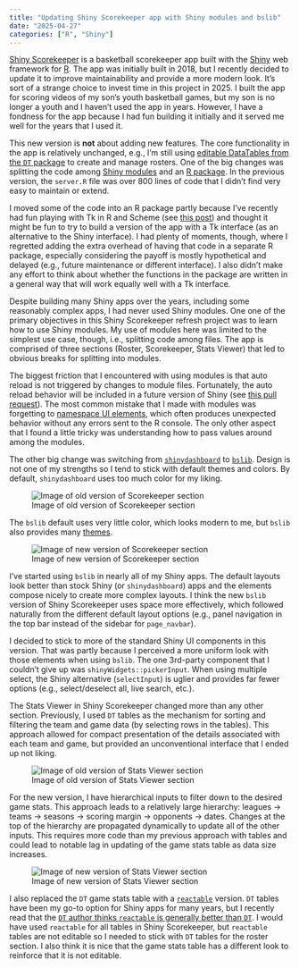 ```yaml
---
title: "Updating Shiny Scorekeeper app with Shiny modules and bslib"
date: "2025-04-27"
categories: ["R", "Shiny"] 
---
```


[Shiny Scorekeeper](https://github.com/hinkelman/Shiny-Scorekeeper) is a basketball scorekeeper app built with the [Shiny](https://shiny.posit.co) web framework for [R](https://www.r-project.org). The app was initially built in 2018, but I recently decided to update it to improve maintainability and provide a more modern look. It's sort of a strange choice to invest time in this project in 2025. I built the app for scoring videos of my son's youth basketball games, but my son is no longer a youth and I haven't used the app in years. However, I have a fondness for the app because I had fun building it initially and it served me well for the years that I used it.

This new version is **not** about adding new features. The core functionality in the app is relatively unchanged, e.g., I'm still using [editable DataTables from the `DT` package](/dt-datatable-crud/) to create and manage rosters. One of the big changes was splitting the code among [Shiny modules](https://mastering-shiny.org/scaling-modules.html) and an [R package](https://github.com/hinkelman/scorekeepeR). In the previous version, the `server.R` file was over 800 lines of code that I didn't find very easy to maintain or extend.

I moved some of the code into an R package partly because I've recently had fun playing with Tk in R and Scheme (see [this post](/eda-scheme-tk/)) and thought it might be fun to try to build a version of the app with a Tk interface (as an alternative to the Shiny interface). I had plenty of moments, though, where I regretted adding the extra overhead of having that code in a separate R package, especially considering the payoff is mostly hypothetical and delayed (e.g., future maintenance or different interface). I also didn't make any effort to think about whether the functions in the package are written in a general way that will work equally well with a Tk interface.

Despite building many Shiny apps over the years, including some reasonably complex apps, I had never used Shiny modules. One one of the primary objectives in this Shiny Scorekeeper refresh project was to learn how to use Shiny modules. My use of modules here was limited to the simplest use case, though, i.e., splitting code among files. The app is comprised of three sections (Roster, Scorekeeper, Stats Viewer) that led to obvious breaks for splitting into modules.

The biggest friction that I encountered with using modules is that auto reload is not triggered by changes to module files. Fortunately, the auto reload behavior will be included in a future version of Shiny (see [this pull request](https://github.com/rstudio/shiny/pull/4184)). The most common mistake that I made with modules was forgetting to [namespace UI elements](https://mastering-shiny.org/scaling-modules.html#namespacing), which often produces unexpected behavior without any errors sent to the R console. The only other aspect that I found a little tricky was understanding how to pass values around among the modules.

The other big change was switching from [`shinydashboard`](https://rstudio.github.io/shinydashboard/) to [`bslib`](https://rstudio.github.io/bslib/). Design is not one of my strengths so I tend to stick with default themes and colors. By default, `shinydashboard` uses too much color for my liking.

![Image of old version of Scorekeeper section](/img/scorekeeper-old.png)

The `bslib` default uses very little color, which looks modern to me, but `bslib` also provides many [themes](https://rstudio.github.io/bslib/articles/theming/index.html).

![Image of new version of Scorekeeper section](/img/scorekeeper-new.png)

I've started using `bslib` in nearly all of my Shiny apps. The default layouts look better than stock Shiny (or `shinydashboard`) apps and the elements compose nicely to create more complex layouts. I think the new `bslib` version of Shiny Scorekeeper uses space more effectively, which followed naturally from the different default layout options (e.g., panel navigation in the top bar instead of the sidebar for `page_navbar`).

I decided to stick to more of the standard Shiny UI components in this version. That was partly because I perceived a more uniform look with those elements when using `bslib`. The one 3rd-party component that I couldn't give up was `shinyWidgets::pickerInput`. When using multiple select, the Shiny alternative (`selectInput`) is uglier and provides far fewer options (e.g., select/deselect all, live search, etc.).

The Stats Viewer in Shiny Scorekeeper changed more than any other section. Previously, I used `DT` tables as the mechanism for sorting and filtering the team and game data (by selecting rows in the tables). This approach allowed for compact presentation of the details associated with each team and game, but provided an unconventional interface that I ended up not liking.

![Image of old version of Stats Viewer section](/img/stats-old.png)

For the new version, I have hierarchical inputs to filter down to the desired game stats. This approach leads to a relatively large hierarchy: leagues -\> teams -\> seasons -\> scoring margin -\> opponents -\> dates. Changes at the top of the hierarchy are propagated dynamically to update all of the other inputs. This requires more code than my previous approach with tables and could lead to notable lag in updating of the game stats table as data size increases.

![Image of new version of Stats Viewer section](/img/stats-new.png)

I also replaced the `DT` game stats table with a [`reactable`](https://glin.github.io/reactable/) version. `DT` tables have been my go-to option for Shiny apps for many years, but I recently read that the [`DT` author thinks `reactable` is generally better than `DT`](https://bookdown.org/yihui/rmarkdown-cookbook/table-other.html). I would have used `reactable` for all tables in Shiny Scorekeeper, but `reactable` tables are not editable so I needed to stick with `DT` tables for the roster section. I also think it is nice that the game stats table has a different look to reinforce that it is not editable.
